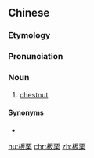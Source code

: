 ==Chinese==
{{zh-forms}}

===Etymology===
{{rfe|lang=zh}}

===Pronunciation===
{{zh-pron
|m=bǎnlì
|c=baan2 leot6-2
|cat=n
}}

===Noun===
{{zh-noun}}

# [[chestnut]]

====Synonyms====
* {{zh-l|栗子}}

[[hu:板栗]]
[[chr:板栗]]
[[zh:板栗]]